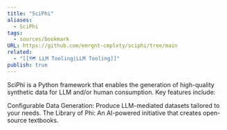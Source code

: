 ```yaml
---
title: "SciPhi"
aliases:
  - SciPhi
tags:
  - sources/bookmark
URL: https://github.com/emrgnt-cmplxty/sciphi/tree/main
related:
  - "[[🗺️ LLM Tooling|LLM Tooling]]"
publish: true
---
```



SciPhi is a Python framework that enables the generation of high-quality synthetic data for LLM and/or human consumption. Key features include:

Configurable Data Generation: Produce LLM-mediated datasets tailored to your needs.
The Library of Phi: An AI-powered initiative that creates open-source textbooks.